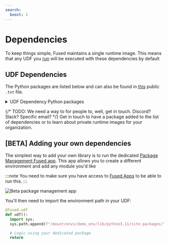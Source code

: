 ```yaml
---
search:
  boost: 1
---
```

# Dependencies

To keep things simple, Fused maintains a single runtime image. This means that any UDF you [run](/core-concepts/run-udfs/) will be executed with these dependencies by default

## UDF Dependencies

The Python packages are listed below and can also be found in [this](https://github.com/fusedio/fused-docs/blob/main/static/requirements_fused.txt) public `.txt` file.


<details>
    <summary>UDF Dependency Python packages</summary>
    <pre>
      <code>{`${txt}`}</code>
    </pre>
</details>

{/* TODO: We need a way to for people to, well, get in touch. Discord? Slack? Specific email? */}
Get in touch to have a package added to the list of dependencies or to learn about private runtime images for your organization.

## [BETA] Adding your own dependencies

The simplest way to add your own library is to run the dedicated [Package Management Fused app](https://www.fused.io/workbench/apps/catalog/Package_Management-688daddc-dd51-4173-9003-d2bb5ddee72d). This app allows you to create a different environment and add any module you'd like

:::note
You need to make sure you have access to [Fused Apps](/workbench/app-builder/app-overview/) to be able to run this.
:::

![Beta package management app](/img/core-concepts/run-udfs/beta_package_management_app.png)

You'll then need to import the environment path in your UDF:

```python showLineNumbers
@fused.udf
def udf():
  import sys;
  sys.path.append(f"/mount/envs/demo_env/lib/python3.11/site-packages/")

  # Logic using your dedicated package
  return
```

